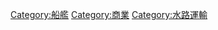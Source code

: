 {{parent category}}
{{Commons cat|Merchant ships}}
[[Category:船艦|Category:船艦]]
[[Category:商業|Category:商業]]
[[Category:水路運輸|Category:水路運輸]]